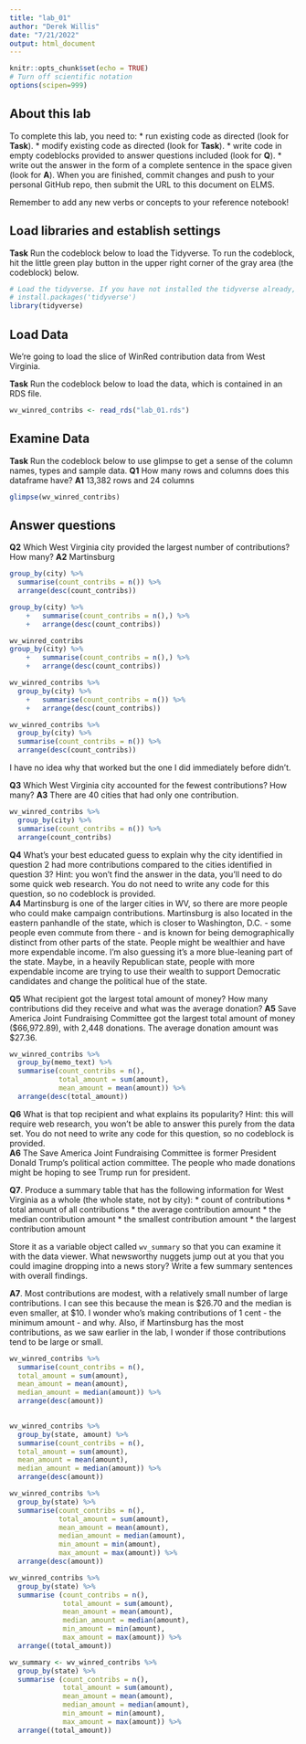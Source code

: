 ```yaml
---
title: "lab_01"
author: "Derek Willis"
date: "7/21/2022"
output: html_document
---
```


```r
knitr::opts_chunk$set(echo = TRUE)
# Turn off scientific notation
options(scipen=999)
```

## About this lab

To complete this lab, you need to:
* run existing code as directed (look for **Task**).
* modify existing code as directed (look for **Task**).
* write code in empty codeblocks provided to answer questions included (look for **Q**).
* write out the answer in the form of a complete sentence in the space given (look for **A**).
When you are finished, commit changes and push to your personal GitHub repo, then submit the URL to this document on ELMS.

Remember to add any new verbs or concepts to your reference notebook!

## Load libraries and establish settings

**Task** Run the codeblock below to load the Tidyverse. To run the codeblock, hit the little green play button in the upper right corner of the gray area (the codeblock) below.

```r
# Load the tidyverse. If you have not installed the tidyverse already, remove the # from the next line and run it first.  
# install.packages('tidyverse')
library(tidyverse)
```

## Load Data

We're going to load the slice of WinRed contribution data from West Virginia.

**Task** Run the codeblock below to load the data, which is contained in an RDS file.

```r
wv_winred_contribs <- read_rds("lab_01.rds")
```

## Examine Data

**Task** Run the codeblock below to use glimpse to get a sense of the column names, types and sample data.
**Q1** How many rows and columns does this dataframe have?
**A1** 13,382 rows and 24 columns

```r
glimpse(wv_winred_contribs)
```

## Answer questions

**Q2** Which West Virginia city provided the largest number of contributions? How many?
**A2** Martinsburg

```r
group_by(city) %>% 
  summarise(count_contribs = n()) %>% 
  arrange(desc(count_contribs))
```
```r
group_by(city) %>% 
    +   summarise(count_contribs = n(),) %>% 
    +   arrange(desc(count_contribs))
```
```r
wv_winred_contribs
group_by(city) %>% 
    +   summarise(count_contribs = n(),) %>% 
    +   arrange(desc(count_contribs))
```
```r
wv_winred_contribs %>% 
  group_by(city) %>% 
    +   summarise(count_contribs = n()) %>% 
    +   arrange(desc(count_contribs))
```  
```r
wv_winred_contribs %>% 
  group_by(city) %>% 
  summarise(count_contribs = n()) %>% 
  arrange(desc(count_contribs))
```

  I have no idea why that worked but the one I did immediately before didn't.
  
  
**Q3** Which West Virginia city accounted for the fewest contributions? How many?
**A3** There are 40 cities that had only one contribution.

```r
wv_winred_contribs %>% 
  group_by(city) %>% 
  summarise(count_contribs = n()) %>% 
  arrange(count_contribs)
```
**Q4** What's your best educated guess to explain why the city identified in question 2 had more contributions compared to the cities identified in question 3? Hint: you won't find the answer in the data, you'll need to do some quick web research. You do not need to write any code for this question, so no codeblock is provided.  
**A4** Martinsburg is one of the larger cities in WV, so there are more people who could make campaign contributions. Martinsburg is also located in the eastern panhandle of the state, which is closer to Washington, D.C. - some people even commute from there - and is known for being demographically distinct from other parts of the state. People might be wealthier and have more expendable income. I'm also guessing it's a more blue-leaning part of the state. Maybe, in a heavily Republican state, people with more expendable income are trying to use their wealth to support Democratic candidates and change the political hue of the state.

**Q5** What recipient got the largest total amount of money? How many contributions did they receive and what was the average donation?
**A5** 
Save America Joint Fundraising Committee got the largest total amount of money ($66,972.89), with 2,448 donations. The average donation amount was $27.36.
```r
wv_winred_contribs %>% 
  group_by(memo_text) %>% 
  summarise(count_contribs = n(),
            total_amount = sum(amount),
            mean_amount = mean(amount)) %>% 
  arrange(desc(total_amount))
```

**Q6** What is that top recipient and what explains its popularity? Hint: this will require web research, you won't be able to answer this purely from the data set.  You do not need to write any code for this question, so no codeblock is provided.  
**A6** The Save America Joint Fundraising Committee is former President Donald Trump's political action committee. The people who made donations might be hoping to see Trump run for president.

**Q7**. Produce a summary table that has the following information for West Virginia as a whole (the whole state, not by city):
* count of contributions
* total amount of all contributions
* the average contribution amount
* the median contribution amount
* the smallest contribution amount
* the largest contribution amount

Store it as a variable object called `wv_summary` so that you can examine it with the data viewer. What newsworthy nuggets jump out at you that you could imagine dropping into a news story? Write a few summary sentences with overall findings.

**A7**. Most contributions are modest, with a relatively small number of large contributions. I can see this because the mean is $26.70 and the median is even smaller, at $10. I wonder who's making contributions of 1 cent - the minimum amount - and why. Also, if Martinsburg has the most contributions, as we saw earlier in the lab, I wonder if those contributions tend to be large or small. 

```r
wv_winred_contribs %>% 
  summarise(count_contribs = n(),
  total_amount = sum(amount),
  mean_amount = mean(amount),
  median_amount = median(amount)) %>% 
  arrange(desc(amount))
  
```


```r
wv_winred_contribs %>% 
  group_by(state, amount) %>% 
  summarise(count_contribs = n(),
  total_amount = sum(amount),
  mean_amount = mean(amount),
  median_amount = median(amount)) %>% 
  arrange(desc(amount))

```

```r
wv_winred_contribs %>%
  group_by(state) %>% 
  summarise(count_contribs = n(),
            total_amount = sum(amount),
            mean_amount = mean(amount),
            median_amount = median(amount),
            min_amount = min(amount),
            max_amount = max(amount)) %>%  
  arrange(desc(amount))
```
```r
wv_winred_contribs %>% 
  group_by(state) %>%
  summarise (count_contribs = n(),
             total_amount = sum(amount),
             mean_amount = mean(amount),
             median_amount = median(amount),
             min_amount = min(amount),
             max_amount = max(amount)) %>%
  arrange((total_amount))
```
```r
wv_summary <- wv_winred_contribs %>% 
  group_by(state) %>%
  summarise (count_contribs = n(),
             total_amount = sum(amount),
             mean_amount = mean(amount),
             median_amount = median(amount),
             min_amount = min(amount),
             max_amount = max(amount)) %>%
  arrange((total_amount))
```

